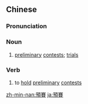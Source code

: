 {{also|预赛}}
==Chinese==
{{zh-forms|s=预赛}}

===Pronunciation===
{{zh-pron
|m=yùsài
|c=jyu6 coi3
|mn=qz:īr-sài/tp,xm:ū-sài/kh,zz:ī-sài
|cat=n,v
}}

===Noun===
{{zh-noun}}

# {{lb|zh|Advanced Mandarin}} [[preliminary]] [[contest]]s; [[trial]]s

===Verb===
{{zh-verb}}

# {{lb|zh|Advanced Mandarin}} to [[hold]] [[preliminary]] [[contest]]s

[[zh-min-nan:預賽]]
[[ja:預賽]]